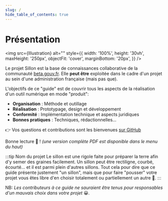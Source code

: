 ```yaml
---
slug: /
hide_table_of_contents: true
---
```



# Présentation

<img
  src={Illustration}
  alt=""
  style={{
    width: '100%',
    height: '30vh',
    maxHeight: '250px',
    objectFit: 'cover',
    marginBottom: '20px',
  }}
/>

Le projet Sillon est la base de connaissances collaborative de la communauté [beta.gouv.fr](https://beta.gouv.fr). Elle **peut être** exploitée dans le cadre d'un projet au sein d'une administration française (mais pas que).

L'objectifs de ce "guide" est de couvrir tous les aspects de la réalisation d'un outil numérique en mode "produit":

- **Organisation** : Méthode et outillage
- **Réalisation** : Prototypage, design et développement
- **Conformité** : Implémentation technique et aspects juridiques
- **Bonnes pratiques** : Techniques, rédactionnelles...

👉 Vos questions et contributions sont les bienvenues [sur GitHub](https://github.com/betagouv/sillon/issues/new)

Bonne lecture 🙂 ! _(une version complète PDF est disponible dans le menu du haut)_

:::tip Nom du projet
Le sillon est une rigole faite pour préparer la terre afin d'y semer des graines facilement. Un sillon peut être rectiligne, courbé, écourté… et il est parmi plein d'autres sillons. Tout cela pour dire que ce guide présente justement "un sillon", mais que pour faire "pousser" votre projet vous êtes libre d'en choisir totalement ou partiellement un autre 🌱.
:::

NB: _Les contributeurs à ce guide ne sauraient être tenus pour responsables d'un mauvais choix dans votre projet_ 😀.
